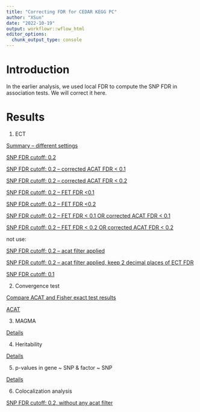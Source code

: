 ```yaml
---
title: "Correcting FDR for CEDAR KEGG PC"
author: "XSun"
date: "2022-10-19"
output: workflowr::wflow_html
editor_options:
  chunk_output_type: console
---
```


# Introduction

In the earlier analysis, we used local FDR to compute the SNP FDR in association tests. We will correct it here. 


# Results


1. ECT 

[Summary -- different settings](https://xsun1229.github.io/factor_analysis_new/ECT_summary_differentsettings.html)

[SNP FDR cutoff: 0.2](https://xsun1229.github.io/factor_analysis/ECT_redo.html)

[SNP FDR cutoff: 0.2 -- corrected ACAT FDR < 0.1](https://xsun1229.github.io/factor_analysis_new/ECT_redo_acat_corrected.html)

[SNP FDR cutoff: 0.2 -- corrected ACAT FDR < 0.2](https://xsun1229.github.io/factor_analysis_new/ECT_redo_acat_corrected_acatfdr02.html)

[SNP FDR cutoff: 0.2 -- FET FDR <0.1](https://xsun1229.github.io/factor_analysis_new/ECT_redo_fisher_filtered.html)

[SNP FDR cutoff: 0.2 -- FET FDR <0.2](https://xsun1229.github.io/factor_analysis_new/ECT_redo_fisher_FDR02.html)


[SNP FDR cutoff: 0.2 -- FET FDR < 0.1 OR corrected ACAT FDR < 0.1](https://xsun1229.github.io/factor_analysis_new/ECT_redo_fisheracat_fdr01.html)

[SNP FDR cutoff: 0.2 -- FET FDR < 0.2 OR corrected ACAT FDR < 0.2](ECT_redo_fisheracat_fdr02.html)



not use: 

[SNP FDR cutoff: 0.2 -- acat filter applied](https://xsun1229.github.io/factor_analysis/ECT_redo_acat_filtered.html)

[SNP FDR cutoff: 0.2 -- acat filter applied, keep 2 decimal places of ECT FDR](https://xsun1229.github.io/factor_analysis/ECT_redo_acat_filtered_2digits.html)

[SNP FDR cutoff: 0.1](https://xsun1229.github.io/factor_analysis/ECT_redo_fdr01.html)

2. Convergence test 

[Compare ACAT and Fisher exact test results](https://xsun1229.github.io/factor_analysis/compare_acat_fisher.html)

[ACAT](https://xsun1229.github.io/factor_analysis_new/acat_fdr.html)

3. MAGMA

[Details](https://xsun1229.github.io/factor_analysis/magma_fdr.html)

4. Heritability

[Details](https://xsun1229.github.io/factor_analysis/hsq_pc_fdr.html)

5. p-values in gene ~ SNP & factor ~ SNP

[Details](https://xsun1229.github.io/factor_analysis/check_pval.html)

6. Colocalization analysis

[SNP FDR cutoff: 0.2, without any acat filter](https://xsun1229.github.io/factor_analysis/coloc_fdr.html)